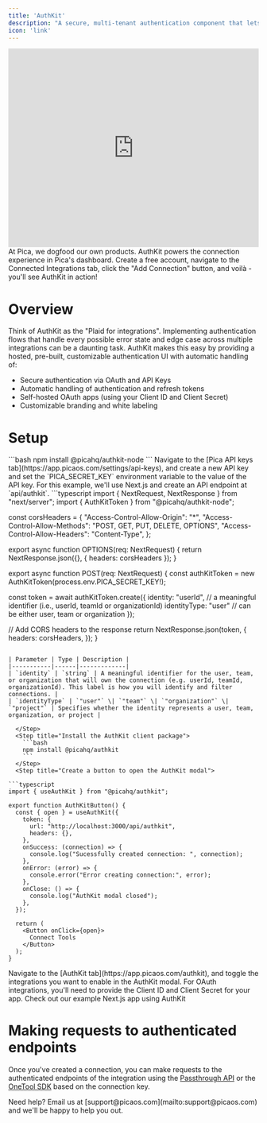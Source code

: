 ```yaml
---
title: 'AuthKit'
description: "A secure, multi-tenant authentication component that lets your users connect their third-party tools and services directly in your app. Built for SaaS companies that need to authenticate and manage their customers' integrations at scale."
icon: 'link'
---
```


<iframe
  width="100%"
  height="400"
  src="https://www.youtube.com/embed/Tpu87QuXB1s"
  title="Setup AuthKit in under 5 minutes"
  frameborder="0"
  allow="accelerometer; autoplay; clipboard-write; encrypted-media; gyroscope; picture-in-picture"
  controls
  allowFullScreen
></iframe>

<Note>
At Pica, we dogfood our own products. AuthKit powers the connection experience in Pica's dashboard. Create a free account, navigate to the Connected Integrations tab, click the "Add Connection" button, and voilà - you'll see AuthKit in action!
</Note>

# Overview

Think of AuthKit as the "Plaid for integrations". Implementing authentication flows that handle every possible error state and edge case across multiple integrations can be a daunting task. AuthKit makes this easy by providing a hosted, pre-built, customizable authentication UI with automatic handling of:

- Secure authentication via OAuth and API Keys
- Automatic handling of authentication and refresh tokens
- Self-hosted OAuth apps (using your Client ID and Client Secret)
- Customizable branding and white labeling

# Setup

<Steps>
  <Step title="Install the AuthKit token generator package">
    ```bash
    npm install @picahq/authkit-node
    ```
  </Step>
  <Step title="Set your Pica API key as an environment variable">
    Navigate to the [Pica API keys tab](https://app.picaos.com/settings/api-keys), and create a new API key and set the `PICA_SECRET_KEY` environment variable to the value of the API key.
  </Step>
  <Step title="Create an API endpoint to generate a token">
  For this example, we'll use Next.js and create an API endpoint at `api/authkit`.
```typescript
import { NextRequest, NextResponse } from "next/server";
import { AuthKitToken } from "@picahq/authkit-node";

const corsHeaders = {
  "Access-Control-Allow-Origin": "*",
  "Access-Control-Allow-Methods": "POST, GET, PUT, DELETE, OPTIONS",
  "Access-Control-Allow-Headers": "Content-Type",
};

export async function OPTIONS(req: NextRequest) {
  return NextResponse.json({}, { headers: corsHeaders });
}

export async function POST(req: NextRequest) {
  const authKitToken = new AuthKitToken(process.env.PICA_SECRET_KEY!);
  
  const token = await authKitToken.create({
    identity: "userId", // a meaningful identifier (i.e., userId, teamId or organizationId)
    identityType: "user" // can be either user, team or organization
  });

  // Add CORS headers to the response
  return NextResponse.json(token, {
    headers: corsHeaders,
  });
}
```

| Parameter | Type | Description |
|-----------|------|-------------|
| `identity` | `string` | A meaningful identifier for the user, team, or organization that will own the connection (e.g. userId, teamId, organizationId). This label is how you will identify and filter connections. |
| `identityType` | `"user"` \| `"team"` \| `"organization"` \| `"project"` | Specifies whether the identity represents a user, team, organization, or project |

  </Step>
  <Step title="Install the AuthKit client package">
    ```bash
    npm install @picahq/authkit
    ```
  </Step>
  <Step title="Create a button to open the AuthKit modal">

```typescript
import { useAuthKit } from "@picahq/authkit";

export function AuthKitButton() {
  const { open } = useAuthKit({
    token: {
      url: "http://localhost:3000/api/authkit",
      headers: {},
    },
    onSuccess: (connection) => {
      console.log("Sucessfully created connection: ", connection);
    },
    onError: (error) => {
      console.error("Error creating connection:", error);
    },
    onClose: () => {
      console.log("AuthKit modal closed");
    },
  });

  return (
    <Button onClick={open}>
      Connect Tools
    </Button>
  );
}
```
  </Step>
  <Step title="Enable the integrations you want visible">
    Navigate to the [AuthKit tab](https://app.picaos.com/authkit), and toggle the integrations you want to enable in the AuthKit modal. For OAuth integrations, you'll need to provide the Client ID and Client Secret for your app.
  </Step>
</Steps>

<Card title="Demo" icon="github" href="https://github.com/picahq/awesome-pica/tree/main/authkit-next-app" horizontal>
Check out our example Next.js app using AuthKit
</Card>

# Making requests to authenticated endpoints

Once you've created a connection, you can make requests to the authenticated endpoints of the integration using the [Passthrough API](/api-reference/passthrough) or the [OneTool SDK](/core/one-tool) based on the connection key.

<Info>
Need help? Email us at [support@picaos.com](mailto:support@picaos.com) and we'll be happy to help you out.
</Info>